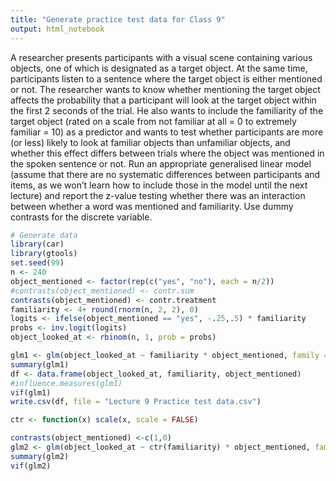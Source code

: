 ```yaml
---
title: "Generate practice test data for Class 9"
output: html_notebook
---
```


A researcher presents participants with a visual scene containing various objects, one of which is designated as a target object. At the same time, participants listen to a sentence where the target object is either mentioned or not. The researcher wants to know whether mentioning the target object affects the probability that a participant will look at the target object within the first 2 seconds of the trial. He also wants to include the familiarity of the target object (rated on a scale from not familiar at all = 0 to extremely familiar = 10) as a predictor and wants to test whether participants are more (or less) likely to look at familiar objects than unfamiliar objects, and whether this effect differs between trials where the object was mentioned in the spoken sentence or not. Run an appropriate generalised linear model (assume that there are no systematic differences between participants and items, as we won't learn how to include those in the model until the next lecture) and report the z-value testing whether there was an interaction between whether a word was mentioned and familiarity. Use dummy contrasts for the discrete variable.

```r
# Generate data
library(car)
library(gtools)
set.seed(99)
n <- 240
object_mentioned <- factor(rep(c("yes", "no"), each = n/2))
#contrasts(object_mentioned) <- contr.sum
contrasts(object_mentioned) <- contr.treatment
familiarity <- 4+ round(rnorm(n, 2, 2), 0)
logits <- ifelse(object_mentioned == "yes", -.25,.5) * familiarity
probs <- inv.logit(logits)
object_looked_at <- rbinom(n, 1, prob = probs)

glm1 <- glm(object_looked_at ~ familiarity * object_mentioned, family = binomial(link = "logit"))
summary(glm1)
df <- data.frame(object_looked_at, familiarity, object_mentioned)
#influence.measures(glm1)
vif(glm1)
write.csv(df, file = "Lecture 9 Practice test data.csv")
```
```r
ctr <- function(x) scale(x, scale = FALSE)

contrasts(object_mentioned) <-c(1,0)
glm2 <- glm(object_looked_at ~ ctr(familiarity) * object_mentioned, family = binomial(link = "logit"))
summary(glm2)
vif(glm2)
```